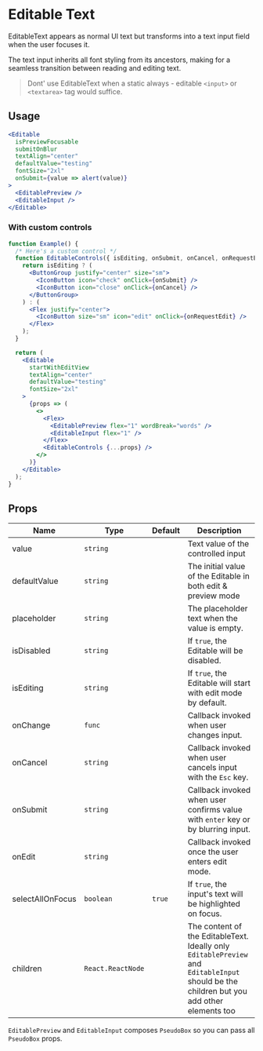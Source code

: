 # Editable Text

EditableText appears as normal UI text but transforms into a text input field
when the user focuses it.

The text input inherits all font styling from its ancestors, making for a
seamless transition between reading and editing text.

> Dont' use EditableText when a static always - editable `<input>` or
> `<textarea>` tag would suffice.

## Usage

```jsx
<Editable
  isPreviewFocusable
  submitOnBlur
  textAlign="center"
  defaultValue="testing"
  fontSize="2xl"
  onSubmit={value => alert(value)}
>
  <EditablePreview />
  <EditableInput />
</Editable>
```

### With custom controls

```jsx
function Example() {
  /* Here's a custom control */
  function EditableControls({ isEditing, onSubmit, onCancel, onRequestEdit }) {
    return isEditing ? (
      <ButtonGroup justify="center" size="sm">
        <IconButton icon="check" onClick={onSubmit} />
        <IconButton icon="close" onClick={onCancel} />
      </ButtonGroup>
    ) : (
      <Flex justify="center">
        <IconButton size="sm" icon="edit" onClick={onRequestEdit} />
      </Flex>
    );
  }

  return (
    <Editable
      startWithEditView
      textAlign="center"
      defaultValue="testing"
      fontSize="2xl"
    >
      {props => (
        <>
          <Flex>
            <EditablePreview flex="1" wordBreak="words" />
            <EditableInput flex="1" />
          </Flex>
          <EditableControls {...props} />
        </>
      )}
    </Editable>
  );
}
```

## Props

| Name             | Type              | Default | Description                                                                                                                               |
| ---------------- | ----------------- | ------- | ----------------------------------------------------------------------------------------------------------------------------------------- |
| value            | `string`          |         | Text value of the controlled input                                                                                                        |
| defaultValue     | `string`          |         | The initial value of the Editable in both edit & preview mode                                                                             |
| placeholder      | `string`          |         | The placeholder text when the value is empty.                                                                                             |
| isDisabled       | `string`          |         | If `true`, the Editable will be disabled.                                                                                                 |
| isEditing        | `string`          |         | If `true`, the Editable will start with edit mode by default.                                                                             |
| onChange         | `func`            |         | Callback invoked when user changes input.                                                                                                 |
| onCancel         | `string`          |         | Callback invoked when user cancels input with the `Esc` key.                                                                              |
| onSubmit         | `string`          |         | Callback invoked when user confirms value with `enter` key or by blurring input.                                                          |
| onEdit           | `string`          |         | Callback invoked once the user enters edit mode.                                                                                          |
| selectAllOnFocus | `boolean`         | `true`  | If `true`, the input's text will be highlighted on focus.                                                                                 |
| children         | `React.ReactNode` |         | The content of the EditableText. Ideally only `EditablePreview` and `EditableInput` should be the children but you add other elements too |

`EditablePreview` and `EditableInput` composes `PseudoBox` so you can pass all
`PseudoBox` props.
